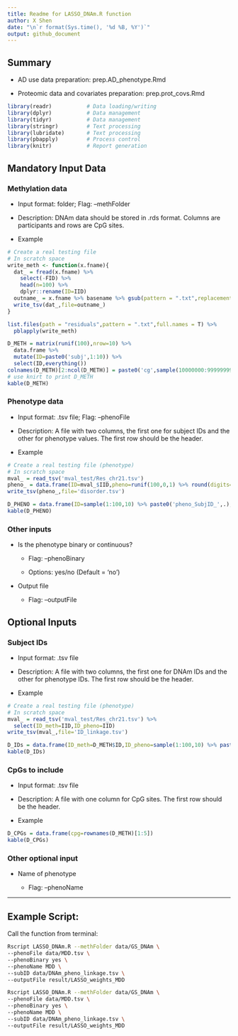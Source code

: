 ---
title: Readme for LASSO_DNAm.R function
author: X Shen  
date: "\n`r format(Sys.time(), '%d %B, %Y')`"
output: github_document
---

## Summary

-   AD use data preparation: prep.AD_phenotype.Rmd

-   Proteomic data and covariates preparation: prep.prot_covs.Rmd

```{r libraries, messages=FALSE, echo=F}
library(readr)           # Data loading/writing
library(dplyr)           # Data management
library(tidyr)           # Data management
library(stringr)         # Text processing
library(lubridate)       # Text processing
library(pbapply)         # Process control
library(knitr)           # Report generation
```

## Mandatory Input Data

### Methylation data

-   Input format: folder; Flag: --methFolder

-   Description: DNAm data should be stored in .rds format. Columns are participants and rows are CpG sites.

-   Example

```{r,echo=FALSE,eval=F}
# Create a real testing file
# In scratch space
write_meth <- function(x.fname){
  dat_ = fread(x.fname) %>% 
    select(-FID) %>% 
    head(n=100) %>% 
    dplyr::rename(ID=IID)
  outname_ = x.fname %>% basename %>% gsub(pattern = ".txt",replacement = ".tsv") %>% paste0('mval_test/',.)
  write_tsv(dat_,file=outname_)
}

list.files(path = "residuals",pattern = ".txt",full.names = T) %>% 
  pblapply(write_meth)
```


```{r,echo=FALSE}
D_METH = matrix(runif(100),nrow=10) %>% 
  data.frame %>% 
  mutate(ID=paste0('subj',1:10)) %>% 
  select(ID,everything())
colnames(D_METH)[2:ncol(D_METH)] = paste0('cg',sample(10000000:99999999,size=10))
# use knirt to print D_METH
kable(D_METH)
```

### Phenotype data

-   Input format: .tsv file; Flag: --phenoFile

-   Description: A file with two columns, the first one for subject IDs and the other for phenotype values. The first row should be the header.

-   Example

```{r,echo=FALSE,eval=F}
# Create a real testing file (phenotype)
# In scratch space
mval_ = read_tsv('mval_test/Res_chr21.tsv')
pheno_ = data.frame(ID=mval_$IID,pheno=runif(100,0,1) %>% round(digits=0))
write_tsv(pheno_,file='disorder.tsv')
```


```{r,echo=FALSE}
D_PHENO = data.frame(ID=sample(1:100,10) %>% paste0('pheno_SubjID_',.),pheno=runif(10))
kable(D_PHENO)
```

### Other inputs

-   Is the phenotype binary or continuous?

    -   Flag: --phenoBinary

    -   Options: yes/no (Default = 'no')

-   Output file

    -   Flag: --outputFile

## Optional Inputs

### Subject IDs

-   Input format: .tsv file

-   Description: A file with two columns, the first one for DNAm IDs and the other for phenotype IDs. The first row should be the header.

-   Example

```{r,echo=FALSE,eval=F}
# Create a real testing file (phenotype)
# In scratch space
mval_ = read_tsv('mval_test/Res_chr21.tsv') %>% 
  select(ID_meth=IID,ID_pheno=IID) 
write_tsv(mval_,file='ID_linkage.tsv')
```

```{r,echo=FALSE}
D_IDs = data.frame(ID_meth=D_METH$ID,ID_pheno=sample(1:100,10) %>% paste0('pheno_SubjID_',.))
kable(D_IDs)
```

### CpGs to include

-   Input format: .tsv file

-   Description: A file with one column for CpG sites. The first row should be the header.

-   Example

```{r,echo=FALSE}
D_CPGs = data.frame(cpg=rownames(D_METH)[1:5])
kable(D_CPGs)
```

### Other optional input

-   Name of phenotype

    -   Flag: –phenoName

------------------------------------------------------------------------

## Example Script:

Call the function from terminal:

```{bash,eval=F}
Rscript LASSO_DNAm.R --methFolder data/GS_DNAm \
--phenoFile data/MDD.tsv \
--phenoBinary yes \
--phenoName MDD \
--subID data/DNAm_pheno_linkage.tsv \
--outputFile result/LASSO_weights_MDD
```

```{bash,eval=F,echo=F}
Rscript LASSO_DNAm.R --methFolder data/GS_DNAm \
--phenoFile data/MDD.tsv \
--phenoBinary yes \
--phenoName MDD \
--subID data/DNAm_pheno_linkage.tsv \
--outputFile result/LASSO_weights_MDD
```

